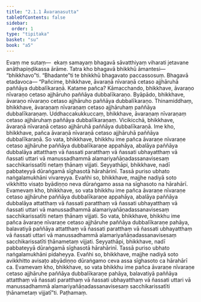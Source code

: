 ```yaml
---
title: "2.1.1 Āvaraṇasutta"
tableOfContents: false
sidebar:
  order: 1
type: "tipitaka"
basket: "su"
book: "a5"
---
```



<DynamicBreadcrumb />

<Division number="51" book="a5">

<Paragraph number="321" book="a5">
Evaṃ me sutaṃ—  ekaṃ samayaṃ bhagavā sāvatthiyaṃ viharati jetavane anāthapiṇḍikassa ārāme. Tatra kho bhagavā bhikkhū āmantesi—  “bhikkhavo”ti. “Bhadante”ti te bhikkhū bhagavato paccassosuṃ. Bhagavā etadavoca—
</Paragraph>

<Paragraph number="322" book="a5">
“Pañcime, bhikkhave, āvaraṇā nīvaraṇā cetaso ajjhāruhā paññāya dubbalīkaraṇā. Katame pañca? Kāmacchando, bhikkhave, āvaraṇo nīvaraṇo cetaso ajjhāruho paññāya dubbalīkaraṇo. Byāpādo, bhikkhave, āvaraṇo nīvaraṇo cetaso ajjhāruho paññāya dubbalīkaraṇo. Thinamiddhaṃ, bhikkhave, āvaraṇaṃ nīvaraṇaṃ cetaso ajjhāruhaṃ paññāya dubbalīkaraṇaṃ. Uddhaccakukkuccaṃ, bhikkhave, āvaraṇaṃ nīvaraṇaṃ cetaso ajjhāruhaṃ paññāya dubbalīkaraṇaṃ. Vicikicchā, bhikkhave, āvaraṇā nīvaraṇā cetaso ajjhāruhā paññāya dubbalīkaraṇā. Ime kho, bhikkhave, pañca āvaraṇā nīvaraṇā cetaso ajjhāruhā paññāya dubbalīkaraṇā.
</Paragraph>

<Paragraph number="323" book="a5">
So vata, bhikkhave, bhikkhu ime pañca āvaraṇe nīvaraṇe cetaso ajjhāruhe paññāya dubbalīkaraṇe appahāya, abalāya paññāya dubbalāya attatthaṃ vā ñassati paratthaṃ vā ñassati ubhayatthaṃ vā ñassati uttari vā manussadhammā alamariyañāṇadassanavisesaṃ sacchikarissatīti netaṃ ṭhānaṃ vijjati. Seyyathāpi, bhikkhave, nadī pabbateyyā dūraṅgamā sīghasotā hārahārinī. Tassā puriso ubhato naṅgalamukhāni vivareyya. Evañhi so, bhikkhave, majjhe nadiyā soto vikkhitto visaṭo byādiṇṇo neva dūraṅgamo assa na sīghasoto na hārahārī. Evamevaṃ kho, bhikkhave, so vata bhikkhu ime pañca āvaraṇe nīvaraṇe cetaso ajjhāruhe paññāya dubbalīkaraṇe appahāya, abalāya paññāya dubbalāya attatthaṃ vā ñassati paratthaṃ vā ñassati ubhayatthaṃ vā ñassati uttari vā manussadhammā alamariyañāṇadassanavisesaṃ sacchikarissatīti netaṃ ṭhānaṃ vijjati.
</Paragraph>

<Paragraph number="324" book="a5">
So vata, bhikkhave, bhikkhu ime pañca āvaraṇe nīvaraṇe cetaso ajjhāruhe paññāya dubbalīkaraṇe pahāya, balavatiyā paññāya attatthaṃ vā ñassati paratthaṃ vā ñassati ubhayatthaṃ vā ñassati uttari vā manussadhammā alamariyañāṇadassanavisesaṃ sacchikarissatīti ṭhānametaṃ vijjati. Seyyathāpi, bhikkhave, nadī pabbateyyā dūraṅgamā sīghasotā hārahārinī. Tassā puriso ubhato naṅgalamukhāni pidaheyya. Evañhi so, bhikkhave, majjhe nadiyā soto avikkhitto avisaṭo abyādiṇṇo dūraṅgamo ceva assa sīghasoto ca hārahārī ca. Evamevaṃ kho, bhikkhave, so vata bhikkhu ime pañca āvaraṇe nīvaraṇe cetaso ajjhāruhe paññāya dubbalīkaraṇe pahāya, balavatiyā paññāya attatthaṃ vā ñassati paratthaṃ vā ñassati ubhayatthaṃ vā ñassati uttari vā manussadhammā alamariyañāṇadassanavisesaṃ sacchikarissatīti ṭhānametaṃ vijjatī”ti.

</Paragraph>
</Division>

<Paragraph number="325" type="center" book="a5">
Paṭhamaṃ.
</Paragraph>